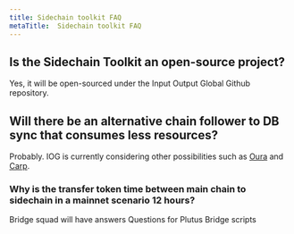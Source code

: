```yaml
---
title: Sidechain toolkit FAQ
metaTitle:  Sidechain toolkit FAQ
---
```


## Is the Sidechain Toolkit an open-source project?
Yes, it will be open-sourced under the Input Output Global Github repository.

## Will there be an alternative chain follower to DB sync that consumes less resources?
Probably. IOG is currently considering other possibilities such as  [Oura](https://github.com/txpipe/oura) and [Carp](https://github.com/dcSpark/carp).

### Why is the transfer token time between main chain to sidechain in a mainnet scenario 12 hours? 
Bridge squad will have answers 
Questions for Plutus Bridge scripts
